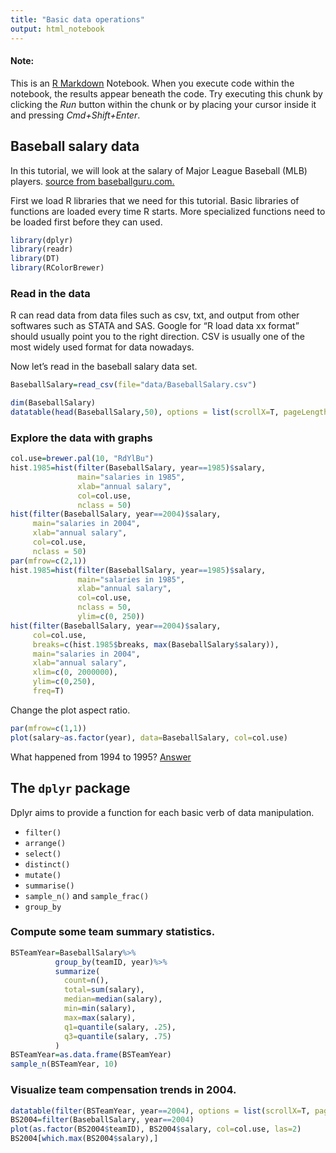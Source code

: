 ```yaml
---
title: "Basic data operations"
output: html_notebook
---
```


#### Note:
This is an [R Markdown](http://rmarkdown.rstudio.com) Notebook. When you execute code within the notebook, the results appear beneath the code. Try executing this chunk by clicking the *Run* button within the chunk or by placing your cursor inside it and pressing *Cmd+Shift+Enter*. 

## Baseball salary data
In this tutorial, we will look at the salary of Major League Baseball (MLB) players. [source from baseballguru.com.](http://baseballguru.com/salary.zip)

First we load R libraries that we need for this tutorial. Basic libraries of functions are loaded every time R starts. More specialized functions need to be loaded first before they can used. 
```r
library(dplyr)
library(readr)
library(DT)
library(RColorBrewer)
```
### Read in the data


R can read data from data files such as csv, txt, and output from other softwares such as STATA and SAS. Google for "R load data xx format" should usually point you to the right direction. CSV is usually one of the most widely used format for data nowadays. 

Now let's read in the baseball salary data set. 

```r
BaseballSalary=read_csv(file="data/BaseballSalary.csv")
```


```r
dim(BaseballSalary)
datatable(head(BaseballSalary,50), options = list(scrollX=T, pageLength = 5))
```

### Explore the data with graphs
```r
col.use=brewer.pal(10, "RdYlBu")
hist.1985=hist(filter(BaseballSalary, year==1985)$salary, 
               main="salaries in 1985",
               xlab="annual salary",
               col=col.use, 
               nclass = 50)
hist(filter(BaseballSalary, year==2004)$salary, 
     main="salaries in 2004",
     xlab="annual salary",
     col=col.use, 
     nclass = 50)
par(mfrow=c(2,1))
hist.1985=hist(filter(BaseballSalary, year==1985)$salary, 
               main="salaries in 1985",
               xlab="annual salary",
               col=col.use, 
               nclass = 50,
               ylim=c(0, 250))
hist(filter(BaseballSalary, year==2004)$salary, 
     col=col.use,
     breaks=c(hist.1985$breaks, max(BaseballSalary$salary)),
     main="salaries in 2004",
     xlab="annual salary",
     xlim=c(0, 2000000), 
     ylim=c(0,250),
     freq=T)
```


Change the plot aspect ratio.
```r
par(mfrow=c(1,1))
plot(salary~as.factor(year), data=BaseballSalary, col=col.use)
```

What happened from 1994 to 1995? [Answer](https://en.wikipedia.org/wiki/1994%E2%80%9395_Major_League_Baseball_strike)

## The `dplyr` package
Dplyr aims to provide a function for each basic verb of data manipulation.

- `filter()`
- `arrange()`
- `select()`
- `distinct()`
- `mutate()`
- `summarise()`
- `sample_n()` and `sample_frac()`
- `group_by`

### Compute some team summary statistics.
```r
BSTeamYear=BaseballSalary%>%
          group_by(teamID, year)%>%
          summarize(
            count=n(),
            total=sum(salary),
            median=median(salary),
            min=min(salary),
            max=max(salary),
            q1=quantile(salary, .25),
            q3=quantile(salary, .75)
          )
BSTeamYear=as.data.frame(BSTeamYear)
sample_n(BSTeamYear, 10)
```

### Visualize team compensation trends in 2004.
```r
datatable(filter(BSTeamYear, year==2004), options = list(scrollX=T, pageLength = 10))
BS2004=filter(BaseballSalary, year==2004)
plot(as.factor(BS2004$teamID), BS2004$salary, col=col.use, las=2)
BS2004[which.max(BS2004$salary),]
```

